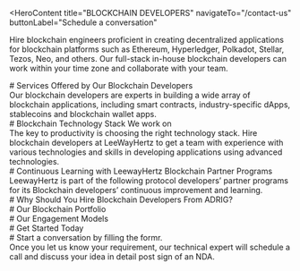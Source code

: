<HeroContent
  title="BLOCKCHAIN DEVELOPERS"
  navigateTo="/contact-us"
  buttonLabel="Schedule a conversation"
>
  Hire blockchain engineers proficient in creating decentralized applications
  for blockchain platforms such as Ethereum, Hyperledger, Polkadot, Stellar,
  Tezos, Neo, and others. Our full-stack in-house blockchain developers can work
  within your time zone and collaborate with your team.
</HeroContent>

<ClientCompaniesComponent />

<CountUpAnimationContainer />

<div
  style={{
    display: "flex",
    justifyContent: "center",
    alignItems: "center",
    gap: "20px",
  }}
>
  <div># Services Offered by Our Blockchain Developers</div>
  <div>
    Our blockchain developers are experts in building a wide array of blockchain
    applications, including smart contracts, industry-specific dApps,
    stablecoins and blockchain wallet apps.
  </div>
</div>

<section className="grid grid-cols-2 gap-10 w-full py-16">
  <section className="w-full col-span-1 cursor-pointer">
    <ServiceCard
      service={{
        id: 1,
        image: "",
        title: "Blockchain Consulting & POC",
        description:
          "Blockchain Consulting and Proof of Concept (POC) Recruit blockchain experts to incorporate blockchain technology into your business operations, from developing a minimal viable blockchain product to auditing smart contracts. Enhance your organizational efficiency and effectiveness by first executing a POC for your specific business requirements.",
        urlPath: "",
      }}
    />
  </section>
  <section className="w-full col-span-1 cursor-pointer">
    <ServiceCard
      service={{
        id: 2,
        image: "",
        title: "Enterprise Blockchain Development",
        description:
          "Blockchain Development for Businesses Hire skilled blockchain programmers to build decentralized applications, smart contracts, EOS projects, and Golang software that can help your organization leverage the benefits of blockchain technology.",
        urlPath: "",
      }}
    />
  </section>
  <section className="w-full col-span-1 cursor-pointer">
    <ServiceCard
      service={{
        id: 3,
        image: "",
        title: "Cryptocurrency Development",
        description:
          "Our blockchain specialists possess a solid comprehension of the language and processes involved in diverse digital currencies.",
        urlPath: "",
      }}
    />
  </section>
  <section className="w-full col-span-1 cursor-pointer">
    <ServiceCard
      service={{
        id: 4,
        image: "",
        title: "Blockchain Wallets Development",
        description:
          "Cryptocurrency Wallet Development gain control over your digital asset portfolio with our flexible, secure, and safe wallet development services. Our development adheres to security best practices, enabling you to utilize non-custodial or hardware wallets more effectively.",
        urlPath: "",
      }}
    />
  </section>
  <section className="w-full col-span-1 cursor-pointer">
    <ServiceCard
      service={{
        id: 5,
        image: "",
        title: "Multi Chain Development",
        description:
          "Our team of specialists is leading the way in multichain advancements and stays current with the newest developments. We can assist you in creating a system that aligns with your organization's immediate and future objectives.",
        urlPath: "",
      }}
    />
  </section>
  <section className="w-full col-span-1 cursor-pointer">
    <ServiceCard
      service={{
        id: 6,
        image: "",
        title: "Smart Contracts",
        description:
          "Blockchain-Based Contracts Engage our cryptocurrency development experts to automate your company's operations and accords through personalized blockchain-based contracts. We create protected and reliable smart contracts on a variety of blockchain platforms, including Ethereum, Hyperledger, TRON, and EOS.",
        urlPath: "",
      }}
    />
  </section>
  <section className="w-full col-span-1 cursor-pointer">
    <ServiceCard
      service={{
        id: 7,
        image: "",
        title: "Stablecoin Development",
        description:
          "Our blockchain experts can assist you in developing stablecoins. They can devise the appropriate business plan and create fiat-pegged, commodity-pegged, cryptocurrency-pegged, and asset-pegged stablecoins with decentralized management.",
        urlPath: "",
      }}
    />
  </section>
  <section className="w-full col-span-1 cursor-pointer">
    <ServiceCard
      service={{
        id: 8,
        image: "",
        title: "Decentralized Exchange App Development",
        description:
          "Our blockchain experts can develop a resilient and secure Android/iOS or web application to facilitate the instant and safe trading of digital currencies and assets.",
        urlPath: "",
      }}
    />
  </section>
</section>

<div
  style={{
    display: "flex",
    justifyContent: "center",
    alignItems: "center",
    gap: "20px",
  }}
>
  <div># Blockchain Technology Stack We work on</div>
  <div>
    The key to productivity is choosing the right technology stack. Hire
    blockchain developers at LeeWayHertz to get a team with experience with
    various technologies and skills in developing applications using advanced
    technologies.
  </div>
</div>

<section className="grid grid-col-3 gap-10 w-full py-16">
  <section className="w-full col-span-1 cursor-pointer">
    <ServiceCard
      service={{
        id: 1,
        image: "",
        title: "Frameworks",
        description:
          "No single framework can address all needs; we have a deep understanding of the appropriate blockchain frameworks and protocols to utilize. Our expertise spans a diverse range of blockchain platforms, including Stellar, Ethereum, Hyperledger, EOS, Hashgraph, Solana, Polkadot, Substrate, Cosmos, Tezos, and Avalanche.",
        urlPath: "",
      }}
    />
  </section>
  <section className="w-full col-span-1 cursor-pointer">
    <ServiceCard
      service={{
        id: 2,
        image: "",
        title: "Programming Languages",
        description:
          "Blockchain Programming Languages you don't need to be concerned about which languages you can use for blockchain development. Our professionals have expertise in a wide range of blockchain programming languages, including Node JS, Rust, C++, React JS, Solidity, JavaScript/Jquery, Java, Golang, and ReactJS.",
        urlPath: "/",
      }}
    />
  </section>
  <section className="w-full col-span-1 cursor-pointer">
    <ServiceCard
      service={{
        id: 3,
        image: "",
        title: "Tools",
        description:
          "We offer blockchain development services, allowing you to access the right blockchain tools from the numerous options available. Our expertise covers a wide range of technologies, including Web3.js, MetaMask, Ethereum Geth, Truffle, and various other tools.",
        urlPath: "",
      }}
    />
  </section>
</section>

<div
  style={{
    display: "flex",
    justifyContent: "center",
    alignItems: "center",
    gap: "20px",
  }}
>
  <div># Continuous Learning with LeewayHertz Blockchain Partner Programs</div>
  <div>
    LeewayHertz is part of the following protocol developers’ partner programs
    for its Blockchain developers’ continuous improvement and learning.
  </div>
</div>

<div
  style={{
    display: "flex",
    justifyContent: "center",
    alignItems: "center",
    gap: "20px",
  }}
>
  <div># Why Should You Hire Blockchain Developers From ADRIG?</div>
</div>

<section className="grid grid-cols-2 gap-10 w-full py-16">
  <section className="w-full col-span-1 cursor-pointer">
    <ServiceCard
      service={{
        id: 1,
        image: "",
        title: "Domain Expertise",
        description:
          "The blockchain development team at our organization possesses extensive knowledge and experience in constructing blockchain-based systems on a variety of blockchain platforms. This includes expertise in Hyperledger frameworks such as Fabric and Sawtooth, as well as other prominent blockchain networks like Stellar, Tezos, EOS, Tron, and Ethereum.",
        urlPath: "",
      }}
    />
  </section>
  <section className="w-full col-span-1 cursor-pointer">
    <ServiceCard
      service={{
        id: 2,
        image: "",
        title: "Integrity",
        description:
          "We guarantee to keep all the specifics of your project private and do not disclose them externally. To maintain integrity, we sign a strict Non-Disclosure Agreement.",
        urlPath: "",
      }}
    />
  </section>
  <section className="w-full col-span-1 cursor-pointer">
    <ServiceCard
      service={{
        id: 3,
        image: "",
        title: "Quick and Agile Development Process",
        description:
          "The development process we follow is fast-paced and flexible. We utilize the agile software development approach to accelerate the release of our software products and ensure timely delivery of our blockchain projects.",
        urlPath: "",
      }}
    />
  </section>
  <section className="w-full col-span-1 cursor-pointer">
    <ServiceCard
      service={{
        id: 4,
        image: "",
        title: "Transparency",
        description:
          "You can collaborate with our remote blockchain experts with full openness in their day-to-day work. Our developers hold daily check-in meetings with your team to guarantee that we are focusing on tasks that are meaningful to your project.",
        urlPath: "",
      }}
    />
  </section>
</section>

<div
  style={{
    display: "flex",
    justifyContent: "center",
    alignItems: "center",
    gap: "20px",
  }}
>
  <div># Our Blockchain Portfolio</div>
</div>

<section className="grid grid-cols-2 gap-10 w-full py-16">
  <section className="w-full col-span-1 cursor-pointer">
    <ServiceCard
      service={{
        id: 1,
        image: "",
        title: "Peer to Peer Lending",
        description:
          "Peer-to-Peer Lending Lend Money aimed to create a decentralized lending platform that would allow borrowers to interact directly with lenders. Currently, the lending process involves numerous intermediaries, such as brokers, auditors, and loan administrators. Therefore, they sought to develop a blockchain-based P2P lending platform that could eliminate the need for mediators by instilling trust in the system.",
        urlPath: "",
      }}
    />
  </section>
  <section className="w-full col-span-1 cursor-pointer">
    <ServiceCard
      service={{
        id: 2,
        image: "",
        title: "Bringing Trust To Stablecoins",
        description:
          "The customer sought a blockchain-based solution that would enable TrueUSD stablecoin holders to verify their holdings by viewing the US dollars backing them in real-time. The client required a web platform that would display the number of stablecoins available versus the US dollars supporting those coins, ensuring a one-to-one correspondence.",
        urlPath: "/",
      }}
    />
  </section>
</section>

<div
  style={{
    display: "flex",
    justifyContent: "center",
    alignItems: "center",
    gap: "20px",
  }}
>
  <div># Our Engagement Models</div>
</div>

<section className="grid grid-cols-3 gap-10 w-full py-16">
  <section className="w-full col-span-1 cursor-pointer">
    <ServiceCard
      service={{
        id: 1,
        image: "",
        title: "Dedicated Development Team",
        description:
          "Our skilled development team utilizes state-of-the-art artificial intelligence and machine learning technologies to provide our clients with exceptional services and personalized solutions.",
        urlPath: "",
      }}
    />
  </section>
  <section className="w-full col-span-1 cursor-pointer">
    <ServiceCard
      service={{
        id: 2,
        image: "",
        title: "Team Extension",
        description:
          "Our team extension approach is intended to help clients who want to grow their teams by providing the specific skills and knowledge required for their initiatives.",
        urlPath: "/",
      }}
    />
  </section>
  <section className="w-full col-span-1 cursor-pointer">
    <ServiceCard
      service={{
        id: 3,
        image: "",
        title: "Project-based Model",
        description:
          "Our client-focused, project-driven methodology, bolstered by our skilled software development team, is committed to encouraging collaboration with clients and attaining their unique project goals.",
        urlPath: "",
      }}
    />
  </section>
</section>

<div
  style={{
    display: "flex",
    justifyContent: "center",
    alignItems: "center",
    gap: "20px",
  }}
>
  <div># Get Started Today</div>
</div>

<section className="grid grid-cols-4 gap-10 w-full py-16">
  <section className="w-full col-span-1 cursor-pointer">
    <ServiceCard
      service={{
        id: 1,
        image: "",
        title: "1. Get in Touch",
        description:
          "Complete the contact form secured by a non-disclosure agreement, select a time on our calendar, and arrange a video conference with our specialists.",
        urlPath: "",
      }}
    />
  </section>
  <section className="w-full col-span-1 cursor-pointer">
    <ServiceCard
      service={{
        id: 2,
        image: "",
        title: "2. Get a Consultation",
        description:
          "Get on a call with our team to know the feasibility of your project idea.",
        urlPath: "",
      }}
    />
  </section>
  <section className="w-full col-span-1 cursor-pointer">
    <ServiceCard
      service={{
        id: 3,
        image: "",
        title: "3. Get a Cost Estimate",
        description:
          "Based on the project requirements, we share a project proposal with budget and timeline estimates.",
        urlPath: "",
      }}
    />
  </section>
  <section className="w-full col-span-1 cursor-pointer">
    <ServiceCard
      service={{
        id: 4,
        image: "",
        title: "4. Project Kickoff",
        description:
          "Once the project is signed, we bring together a team from a range of disciplines to kick start your project.",
        urlPath: "",
      }}
    />
  </section>
</section>

<div
  style={{
    display: "flex",
    justifyContent: "center",
    alignItems: "center",
    gap: "20px",
  }}
>
  <div># Start a conversation by filling the formr.</div>
  <div>
    Once you let us know your requirement, our technical expert will schedule a
    call and discuss your idea in detail post sign of an NDA.
  </div>
</div>

